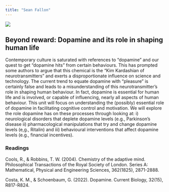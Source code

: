 ```yaml
---
title: "Sean Fallon"
---
```


![](images/IMG_1959-01.jpg)

## Beyond reward: Dopamine and its role in shaping human life

Contemporary culture is saturated with references to “dopamine” and our quest to get “dopamine hits” from certain behaviours. This has prompted some authors to argue that this chemical is the “Kim Kardashian of neurotransmitters” and exerts a disproportionate influence on science and technology. The current trend to equate dopamine with “pleasure” is certainly false and leads to a misunderstanding of this neurotransmitter’s role in shaping human behaviour. In fact, dopamine is essential for human life and is involved, or capable of influencing, nearly all aspects of human behaviour. This unit will focus on understanding the (possibly) essential role of dopamine in facilitating cognitive control and motivation. We will explore the role dopamine has on these processes through looking at: i) neurological disorders that deplete dopamine levels (e.g., Parkinson’s disease ii) pharmacological manipulations that try and change dopamine levels (e,g., Ritalin) and iii) behavioural interventions that affect dopamine levels (e.g., financial incentives).

### Readings

Cools, R., & Robbins, T. W. (2004). Chemistry of the adaptive mind. Philosophical Transactions of the Royal Society of London. Series A: Mathematical, Physical and Engineering Sciences, 362(1825), 2871-2888.

Costa, K. M., & Schoenbaum, G. (2022). Dopamine. Current Biology, 32(15), R817-R824.
